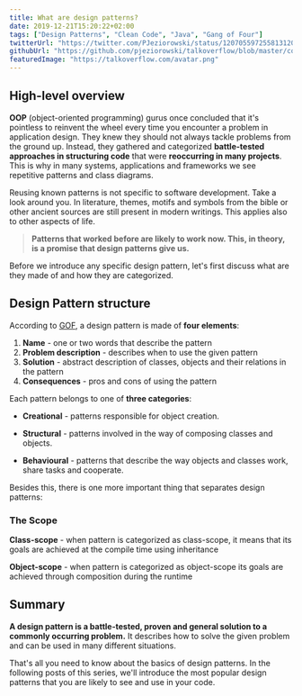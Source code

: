 ```yaml
---
title: What are design patterns?
date: 2019-12-21T15:20:22+02:00
tags: ["Design Patterns", "Clean Code", "Java", "Gang of Four"]
twitterUrl: "https://twitter.com/PJeziorowski/status/1207055972558131202"
githubUrl: "https://github.com/pjeziorowski/talkoverflow/blob/master/content/posts/what-are-design-patterns.mdx"
featuredImage: "https://talkoverflow.com/avatar.png"
---
```

## High-level overview
__OOP__ (object-oriented programming) gurus once concluded that it's pointless to reinvent the wheel
every time you encounter a problem in application design. They knew they should not always tackle problems from the ground up.
Instead, they gathered and categorized **battle-tested approaches in structuring code** that were **reoccurring in many projects**. This is why in many systems, applications and frameworks we see repetitive patterns and class diagrams.

Reusing known patterns is not specific to software development. Take a look around you. In literature, themes, motifs and symbols from the bible or other ancient sources are still present in modern writings. This applies also to other aspects of life.

> **Patterns that worked before are likely to work now. This, in theory, is a promise that design patterns give us.**

Before we introduce any specific design pattern, let's first discuss what are they made of and how they are categorized.

## Design Pattern structure
According to [GOF](https://www.amazon.com/Design-Patterns-Elements-Reusable-Object-Oriented/dp/0201633612), a design pattern is made of **four elements**:

1. **Name** - one or two words that describe the pattern
2. **Problem description** - describes when to use the given pattern
3. **Solution** - abstract description of classes, objects and their relations in the pattern
4. **Consequences** - pros and cons of using the pattern

Each pattern belongs to one of **three categories**:

- **Creational** - patterns responsible for object creation.

- **Structural** - patterns involved in the way of composing classes and objects.

- **Behavioural** - patterns that describe the way objects and classes work, share tasks and cooperate.

Besides this, there is one more important thing that separates design patterns:

### The Scope

**Class-scope** - when pattern is categorized as class-scope, it means that its goals are achieved at the compile time using inheritance

**Object-scope** - when pattern is categorized as object-scope its goals are achieved through composition during the runtime

## Summary
**A design pattern is a battle-tested, proven and general solution to a commonly occurring problem.** It describes how to solve the given problem and can be used in many different situations.

That's all you need to know about the basics of design patterns. In the following posts of this series, we'll introduce the most popular design patterns that you are likely to see and use in your code.